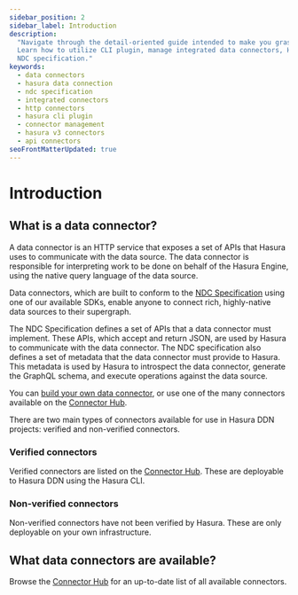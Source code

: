 ```yaml
---
sidebar_position: 2
sidebar_label: Introduction
description:
  "Navigate through the detail-oriented guide intended to make you grasp the concept of data connectors in Hasura v3.
  Learn how to utilize CLI plugin, manage integrated data connectors, HTTP connectors, and explore the benefits of the
  NDC specification."
keywords:
  - data connectors
  - hasura data connection
  - ndc specification
  - integrated connectors
  - http connectors
  - hasura cli plugin
  - connector management
  - hasura v3 connectors
  - api connectors
seoFrontMatterUpdated: true
---
```


# Introduction

## What is a data connector?

A data connector is an HTTP service that exposes a set of APIs that Hasura uses to communicate with the data source. The
data connector is responsible for interpreting work to be done on behalf of the Hasura Engine, using the native query
language of the data source.

Data connectors, which are built to conform to the [NDC Specification](http://hasura.github.io/ndc-spec/) using one of
our available SDKs, enable anyone to connect rich, highly-native data sources to their supergraph.

The NDC Specification defines a set of APIs that a data connector must implement. These APIs, which accept and return
JSON, are used by Hasura to communicate with the data connector. The NDC specification also defines a set of metadata
that the data connector must provide to Hasura. This metadata is used by Hasura to introspect the data connector,
generate the GraphQL schema, and execute operations against the data source.

You can [build your own data connector](/connectors/build-your-own/index.mdx), or use one of the many connectors
available on the [Connector Hub](https://hasura.io/connectors).

There are two main types of connectors available for use in Hasura DDN projects: verified and non-verified connectors.

### Verified connectors

Verified connectors are listed on the [Connector Hub](https://hasura.io/connectors). These are deployable to Hasura DDN
using the Hasura CLI.

### Non-verified connectors

Non-verified connectors have not been verified by Hasura. These are only deployable on your own infrastructure.

## What data connectors are available?

Browse the [Connector Hub](https://hasura.io/connectors) for an up-to-date list of all available connectors.
